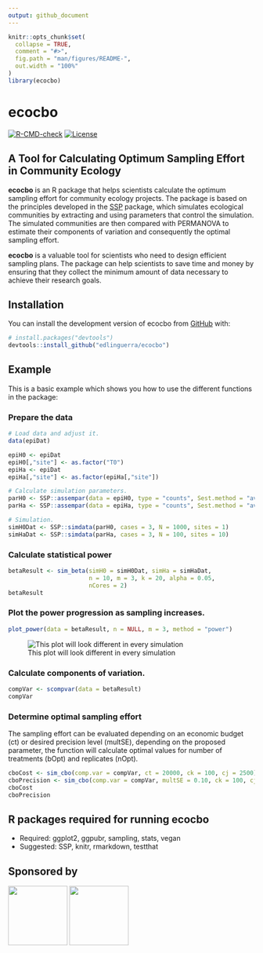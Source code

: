 ```yaml
---
output: github_document
---
```


<!-- README.md is generated from README.Rmd. Please edit that file -->

```r
knitr::opts_chunk$set(
  collapse = TRUE,
  comment = "#>",
  fig.path = "man/figures/README-",
  out.width = "100%"
)
library(ecocbo)
```

# ecocbo

<!-- badges: start -->

[![R-CMD-check](https://github.com/arturoSP/ecocbo/actions/workflows/R-CMD-check.yaml/badge.svg)](https://github.com/arturoSP/ecocbo/actions/workflows/R-CMD-check.yaml) [![License](https://img.shields.io/badge/License-GPL3-blue.svg)](https://github.com/arturoSP/ecocbo/blob/master/LICENSE.md)
 
<!-- badges: end -->

## A Tool for Calculating Optimum Sampling Effort in Community Ecology

**ecocbo** is an R package that helps scientists calculate the optimum sampling effort for community ecology projects. The package is based on the principles developed in the [SSP](https://github.com/edlinguerra/SSP) package, which simulates ecological communities by extracting and using parameters that control the simulation. The simulated communities are then compared with PERMANOVA to estimate their components of variation and consequently the optimal sampling effort.

**ecocbo** is a valuable tool for scientists who need to design efficient sampling plans. The package can help scientists to save time and money by ensuring that they collect the minimum amount of data necessary to achieve their research goals.

## Installation

You can install the development version of ecocbo from [GitHub](https://github.com/) with:

``` r
# install.packages("devtools")
devtools::install_github("edlinguerra/ecocbo")
```

## Example

This is a basic example which shows you how to use the different functions in the package:

### Prepare the data

```r
# Load data and adjust it.
data(epiDat)

epiH0 <- epiDat
epiH0[,"site"] <- as.factor("T0")
epiHa <- epiDat
epiHa[,"site"] <- as.factor(epiHa[,"site"])

# Calculate simulation parameters.
parH0 <- SSP::assempar(data = epiH0, type = "counts", Sest.method = "average")
parHa <- SSP::assempar(data = epiHa, type = "counts", Sest.method = "average")

# Simulation.
simH0Dat <- SSP::simdata(parH0, cases = 3, N = 1000, sites = 1)
simHaDat <- SSP::simdata(parHa, cases = 3, N = 100, sites = 10)

```

### Calculate statistical power

```r
betaResult <- sim_beta(simH0 = simH0Dat, simHa = simHaDat, 
                       n = 10, m = 3, k = 20, alpha = 0.05,
                       nCores = 2)
betaResult

```

### Plot the power progression as sampling increases.

```r
plot_power(data = betaResult, n = NULL, m = 3, method = "power")

```

![This plot will look different in every simulation](man/figures/plotm3n4.png)

### Calculate components of variation.

```r
compVar <- scompvar(data = betaResult)
compVar

```

### Determine optimal sampling effort

The sampling effort can be evaluated depending on an economic budget (ct) or desired precision level (multSE), depending on the proposed parameter, the function will calculate optimal values for number of treatments (bOpt) and replicates (nOpt).

```r
cboCost <- sim_cbo(comp.var = compVar, ct = 20000, ck = 100, cj = 2500)
cboPrecision <- sim_cbo(comp.var = compVar, multSE = 0.10, ck = 100, cj = 2500)
cboCost
cboPrecision

```

## R packages required for running ecocbo

- Required: ggplot2, ggpubr, sampling, stats, vegan
- Suggested: SSP, knitr, rmarkdown, testthat
    
## Sponsored by

![](man/figures/logoCONACYT.png){height=121}  ![](man/figures/logoENES.png){height=121} 
